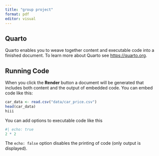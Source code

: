 ```yaml
---
title: "group project"
format: pdf
editor: visual
---
```


## Quarto

Quarto enables you to weave together content and executable code into a finished document. To learn more about Quarto see <https://quarto.org>.

## Running Code

When you click the **Render** button a document will be generated that includes both content and the output of embedded code. You can embed code like this:

```r
car_data <- read.csv("data/car_price.csv")
head(car_data)
hiii
```

You can add options to executable code like this

```r
#| echo: true
2 * 2
```

The `echo: false` option disables the printing of code (only output is displayed).
